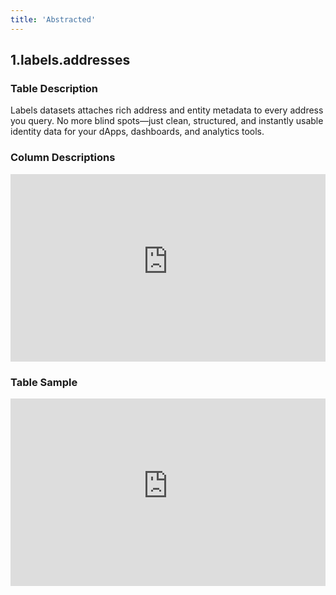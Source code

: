 ```yaml
---
title: 'Abstracted'
---
```


## 1.labels.addresses
### Table Description
Labels datasets attaches rich address and entity metadata to every address you query. No more blind spots—just clean, structured, and instantly usable identity data for your dApps, dashboards, and analytics tools.
### Column Descriptions

<div>
    <iframe
        src="https://doc-embed-app.chainbasehq.com/columns/labels.addresses"
        width="100%"
        height="300px"
        frameBorder="0"
        scrolling="no"
    ></iframe>
</div>

### Table Sample

<div>
    <iframe
        src="https://doc-embed-app.chainbasehq.com/data/labels.addresses"
        width="100%"
        height="300px"
        frameBorder="0"
        scrolling="no"
    ></iframe>
</div>